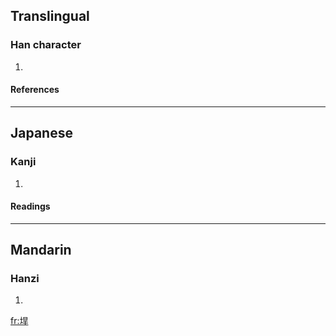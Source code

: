 ==Translingual==
===Han character===
{{Han char|rn=32|rad=土|as=07|sn=10|four=|canj=土日一十 (GAMJ)}}
# {{defn|Han}}
====References====
{{Han ref|kx=0229.130|dkj=05101|dj=0465.040|hdz=10443.170|uh=57BE|ud=22462}}
----
==Japanese==
===Kanji===
{{ja-kanji|grade=|rs=土07}}
# {{defn|Japanese}} 
====Readings====
{{ja-readings|on=[[かん]] (kan), [[がん]] (gan)|kun=}}
----
==Mandarin==
===Hanzi===
{{cmn-hanzi|pin=[[hàn]] (han4)|wg=han<sup>4</sup>}}
# {{defn|Mandarin}}

[[fr:垾]]